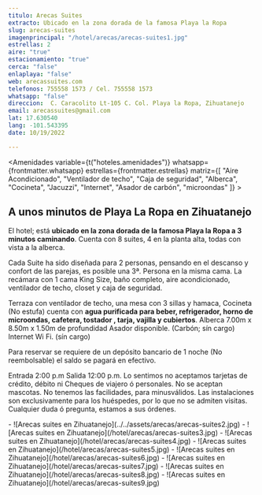 ```yaml
---
titulo: Arecas Suites
extracto: Ubicado en la zona dorada de la famosa Playa la Ropa
slug: arecas-suites
imagenprincipal: "/hotel/arecas/arecas-suites1.jpg"
estrellas: 2
aire: "true"
estacionamiento: "true"
cerca: "false"
enlaplaya: "false"
web: arecassuites.com
telefonos: 755558 1573 / Cel. 755558 1573
whatsapp: "false"
direccion:  C. Caracolito Lt-105 C. Col. Playa la Ropa, Zihuatanejo
email: arecassuites@gmail.com
lat: 17.630540
lang: -101.543395
date: 10/19/2022

---
```



<Amenidades variable={t("hoteles.amenidades")} whatsapp={frontmatter.whatsapp} estrellas={frontmatter.estrellas} matriz={[ "Aire Acondicionado", "Ventilador de techo", "Caja de seguridad", "Alberca", "Cocineta", "Jacuzzi", "Internet", "Asador de carbón", "microondas" ]} > 


## A unos minutos de Playa La Ropa en Zihuatanejo

El hotel; está **ubicado en la zona dorada de la famosa Playa la Ropa a 3 minutos caminando**. Cuenta con 8 suites, 4 en la planta alta, todas con vista a la alberca.

Cada Suite ha sido diseñada para 2 personas, pensando en el descanso y confort de las parejas, es posible una 3ª. Persona en la misma cama. La recámara con 1 cama King Size, baño completo, aire acondicionado, ventilador de techo, closet y caja de seguridad.

Terraza con ventilador de techo, una mesa con 3 sillas y hamaca, Cocineta (No estufa) cuenta con **agua purificada para beber, refrigerador, horno de microondas, cafetera, tostador , tarja, vajilla y cubiertos**. Alberca 7.00m x 8.50m x 1.50m de profundidad Asador disponible. (Carbón; sín cargo) Internet Wi Fi. (sín cargo)

Para reservar se requiere de un depósito bancario de 1 noche (No reembolsable) el saldo se pagará en efectivo.

Entrada 2:00 p.m Salida 12:00 p.m.
Lo sentimos no aceptamos tarjetas de crédito, débito ni Cheques de viajero ó personales. No se aceptan mascotas. No tenemos las facilidades, para minusválidos. Las instalaciones son exclusivamente para los huéspedes, por lo que no se admiten visitas. Cualquier duda ó pregunta, estamos a sus órdenes.


</Amenidades>

<Galeria>
-  ![Arecas suites en Zihuatanejo](../../assets/arecas/arecas-suites2.jpg)
-  ![Arecas suites en Zihuatanejo](/hotel/arecas/arecas-suites3.jpg)
-  ![Arecas suites en Zihuatanejo](/hotel/arecas/arecas-suites4.jpg)
-  ![Arecas suites en Zihuatanejo](/hotel/arecas/arecas-suites5.jpg)
-  ![Arecas suites en Zihuatanejo](/hotel/arecas/arecas-suites6.jpg)
-  ![Arecas suites en Zihuatanejo](/hotel/arecas/arecas-suites7.jpg)
-  ![Arecas suites en Zihuatanejo](/hotel/arecas/arecas-suites8.jpg)
-  ![Arecas suites en Zihuatanejo](/hotel/arecas/arecas-suites9.jpg)

</Galeria>